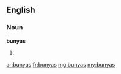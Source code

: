 ==English==

===Noun===
'''bunyas'''

# {{plural of|[[bunya]]}}

[[ar:bunyas]]
[[fr:bunyas]]
[[mg:bunyas]]
[[my:bunyas]]